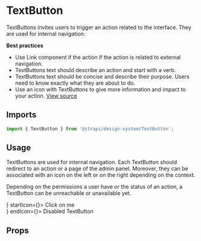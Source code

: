 <!--- TextButton.stories.mdx --->


<Meta title="Design System/Components/TextButton" component={TextButton} />

# TextButton

TextButtons invites users to trigger an action related to the interface. They are used for internal navigation.

**Best practices**

- Use Link component if the action if the action is related to external navigation.
- TextButtons text should describe an action and start with a verb.
- TextButtons text should be concise and describe their purpose. Users need to know exactly what they are about to do.
- Use an icon with TextButtons to give more information and impact to your action.
  [View source](https://github.com/strapi/design-system/tree/develop/packages/strapi-design-system/src/TextButton)

## Imports

```js
import { TextButton } from '@strapi/design-system/TextButton';
```

## Usage

TextButtons are used for internal navigation. Each TextButton should redirect to an action or a page of the admin panel. Moreover, they can be associated with an icon on the left or on the right depending on the context.

Depending on the permissions a user have or the status of an action, a TextButton can be unreachable or unavailable yet.

<Canvas>
  <Story name="base">
    <div>
      <TextButton endIcon={<ArrowRight />} startIcon={<ArrowLeft />}>
        Click on me
      </TextButton>
    </div>
    <div>
      <TextButton disabled startIcon={<ArrowLeft />} endIcon={<ArrowRight />}>
        Disabled TextButton
      </TextButton>
    </div>
  </Story>
</Canvas>

## Props

<ArgsTable of={TextButton} />
